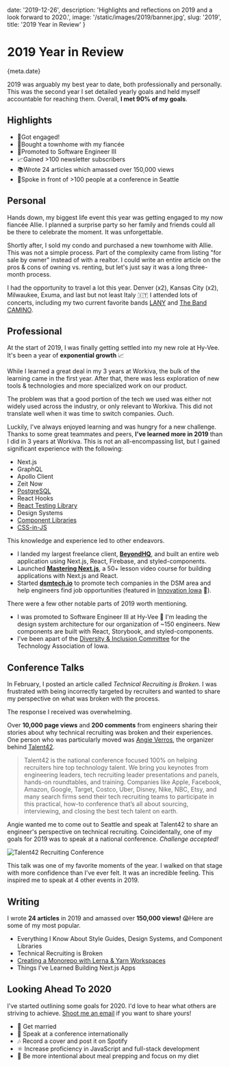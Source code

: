 
date: '2019-12-26',
description: 'Highlights and reflections on 2019 and a look forward to 2020.',
image: '/static/images/2019/banner.jpg',
slug: '2019',
title: '2019 Year in Review'
}


# 2019 Year in Review

<Date>{meta.date}</Date>

2019 was arguably my best year to date, both professionally and personally.
This was the second year I set detailed yearly goals and held myself accountable for reaching them. Overall, **I met 90% of my goals**.

## Highlights

-   💍Got engaged!
-   🏡Bought a townhome with my fiancée
-   🚀Promoted to Software Engineer III
-   📈Gained >100 newsletter subscribers
-   📚Wrote 24 articles which amassed over 150,000 views
-   🎤Spoke in front of >100 people at a conference in Seattle

## Personal

Hands down, my biggest life event this year was getting engaged to my now fiancée Allie.
I planned a surprise party so her family and friends could all be there to celebrate the moment. It was unforgettable.

<!-- ![I got engaged!](/static/images/2019/engaged.png) -->

<!-- Include pictures? -->

Shortly after, I sold my condo and purchased a new townhome with Allie. This was not a simple process.
Part of the complexity came from listing "for sale by owner" instead of with a realtor.
I could write an entire article on the pros & cons of owning vs. renting, but let's just say it was a long three-month process.

<!-- Include pictures? -->

I had the opportunity to travel a lot this year. Denver (x2), Kansas City (x2), Milwaukee, Exuma, and last but not least <Link slug="blog/italy" title="Backpacking Italy">Italy</Link> 🇮🇹
I attended lots of concerts, including my two current favorite bands [LANY](https://thisislany.com) and [The Band CAMINO](https://www.thebandcamino.com/).

## Professional

At the start of 2019, I was finally getting settled into my <Link slug="blog/joining-hy-vee" title="Joining Hy-Vee">new role at Hy-Vee.</Link>
It's been a year of **exponential growth** 📈

While I learned a great deal in my 3 years at Workiva, the bulk of the learning came in the first year.
After that, there was less exploration of new tools & technologies and more specialized work on our product.

The problem was that a good portion of the tech we used was either not widely used across the industry, or only relevant to Workiva.
This did not translate well when it was time to switch companies. _Ouch_.

Luckily, I've always enjoyed learning and was hungry for a new challenge.
Thanks to some great teammates and peers, **I've learned more in 2019** than I did in 3 years at Workiva.
This is not an all-encompassing list, but I gained significant experience with the following:

-   <Link slug="blog/things-ive-learned-building-nextjs-apps" title="Things I've Learned Building Next.js Apps">Next.js</Link>
-   <Link slug="blog/graphql-at-hy-vee" title="GraphQL at Hy-Vee">GraphQL</Link>
-   <Link slug="blog/graphql-at-hy-vee" title="GraphQL at Hy-Vee">Apollo Client</Link>
-   <Link slug="blog/going-serverless-next-firebase-now" title="Going Serverless with Next.js, Firebase, and Now">Zeit Now</Link>
-   [PostgreSQL](https://www.postgresql.org/)
-   <Link slug="blog/real-time-post-views" title="Real-Time Blog Post Views with React and Firebase">React Hooks</Link>
-   [React Testing Library](https://testing-library.com/docs/react-testing-library/intro)
-   <Link slug="blog/style-guides-component-libraries-design-systems" title="Everything I Know About Style Guides, Design Systems, and Component Libraries">Design Systems</Link>
-   [Component Libraries](https://medium.com/hy-vee-engineering/building-a-ui-component-library-with-styled-components-8f033aaa3d52)
-   [CSS-in-JS](https://medium.com/hy-vee-engineering/building-a-ui-component-library-with-styled-components-8f033aaa3d52)

This knowledge and experience led to other endeavors.

-   I landed my largest freelance client, **[BeyondHQ](https://beyondhq.co/)**, and built an <Link slug="blog/going-serverless-next-firebase-now" title="Going Serverless with Next.js, Firebase, and Now">entire web application</Link> using Next.js, React, Firebase, and styled-components.
-   Launched **[Mastering Next.js](https://masteringnextjs.com/)**, a 50+ lesson video course for building applications with Next.js and React.
-   Started **[dsmtech.io](https://dsmtech.io/)** to promote tech companies in the DSM area and help engineers find job opportunities (featured in [Innovation Iowa](https://innovationia.com/2019/01/03/dsmtech-io-launches-for-tech-job-seekers-scouting-des-moines/) 🚀).

There were a few other notable parts of 2019 worth mentioning.

-   I was promoted to Software Engineer III at Hy-Vee 🎉 I'm leading the design system architecture for our organization of ~150 engineers. New components are built with React, Storybook, and styled-components.
-   I've been apart of the [Diversity & Inclusion Committee](https://www.technologyiowa.org/Priorities/ShowPriority?id=4) for the Technology Association of Iowa.

## Conference Talks

In February, I posted an article called <Link slug="blog/technical-recruiting-is-broken" title="Technical Recruiting is Broken">_Technical Recruiting is Broken_</Link>.
I was frustrated with being incorrectly targeted by recruiters and wanted to share my perspective on what was broken with the process.

The response I received was overwhelming.

Over **10,000 page views** and **200 comments** from engineers sharing their stories about why technical recruiting was broken and their experiences.
One person who was particularly moved was [Angie Verros](https://www.linkedin.com/in/averros), the organizer behind [Talent42](https://www.talent42.com/home).

> Talent42 is the national conference focused 100% on helping recruiters hire top technology talent. We bring you keynotes from engineering leaders, tech recruiting leader presentations and panels, hands-on roundtables, and training. Companies like Apple, Facebook, Amazon, Google, Target, Costco, Uber, Disney, Nike, NBC, Etsy, and many search firms send their tech recruiting teams to participate in this practical, how-to conference that’s all about sourcing, interviewing, and closing the best tech talent on earth.

Angie wanted me to come out to Seattle and speak at Talent42 to share an engineer's perspective on technical recruiting.
Coincidentally, one of my goals for 2019 was to speak at a national conference. _Challenge accepted!_

![Talent42 Recruiting Conference](/static/images/2019/talent42.png)

This talk was one of my favorite moments of the year. I walked on that stage with more confidence than I've ever felt.
It was an incredible feeling. This inspired me to speak at <Link slug="speaking" title="Speaking">4 other events</Link> in 2019.

## Writing

I wrote **24 articles** in 2019 and amassed over **150,000 views!** 😱Here are some of my most popular.

-   <Link slug="blog/style-guides-component-libraries-design-systems" title="Everything I Know About Style Guides, Design Systems, and Component Libraries">Everything I Know About Style Guides, Design Systems, and Component Libraries</Link>
-   <Link slug="blog/technical-recruiting-is-broken" title="Technical Recruiting is Broken">Technical Recruiting is Broken</Link>
-   [Creating a Monorepo with Lerna & Yarn Workspaces](https://medium.com/hy-vee-engineering/creating-a-monorepo-with-lerna-yarn-workspaces-cf163908965d)
-   <Link slug="blog/things-ive-learned-building-nextjs-apps" title="Things I've Learned Building Next.js Apps">Things I've Learned Building Next.js Apps</Link>

## Looking Ahead To 2020

I've started outlining some goals for 2020. I'd love to hear what others are striving to achieve. [Shoot me an email](mailto:me@leerob.io) if you want to share yours!

-   💍 Get married
-   🎤 Speak at a conference internationally
-   🎶 Record a cover and post it on Spotify
-   ⚛️ Increase proficiency in JavaScript and full-stack development
-   🍇 Be more intentional about meal prepping and focus on my diet
